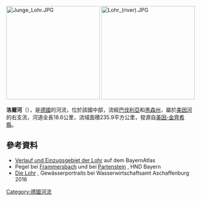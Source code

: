 {{No footnotes|time=2020-08-22T06:50:34+00:00}}
{{Coord|49|59|42|N|9|34|50|E|display=title}}
[[Image:Junge_Lohr.JPG|250px]]
[[Image:Lohr_(river).JPG|250px]]

'''洛爾河'''（{{lang-de|Lohr}}），是[[德國|德國]]的河流，位於該國中部，流經[[巴伐利亞|巴伐利亞]]和[[黑森州|黑森州]]，屬於[[美因河|美因河]]的右支流，河道全長18.6公里，流域面積235.9平方公里，發源自[[美因-金齊希縣|美因-金齊希縣]]。

==參考資料==
* [http://geoportal.bayern.de/bayernatlas/default?lon=4320576.0&lat=5552832.0&zoom=7&base=951 Verlauf und Einzugsgebiet der Lohr] auf dem BayernAtlas
* Pegel bei [http://www.hnd.bayern.de/pegel/unterer_main/frammersbach-24521105 Frammersbach ] {{Wayback|url=http://www.hnd.bayern.de/pegel/unterer_main/frammersbach-24521105 |date=20210204024151 }} und bei [http://www.hnd.bayern.de/pegel/unterer_main/partenstein-24522006 Partenstein] {{Wayback|url=http://www.hnd.bayern.de/pegel/unterer_main/partenstein-24522006 |date=20210204031015 }}, HND Bayern
* [http://www.wwa-ab.bayern.de/fluesse_seen/gewaesserportraits/lohr/index.htm Die Lohr] {{Wayback|url=http://www.wwa-ab.bayern.de/fluesse_seen/gewaesserportraits/lohr/index.htm |date=20170614102026 }}, Gewässerportraits bei  Wasserwirtschaftsamt Aschaffenburg 2016

{{Germany-geo-stub}}
[[Category:德國河流|Category:德國河流]]